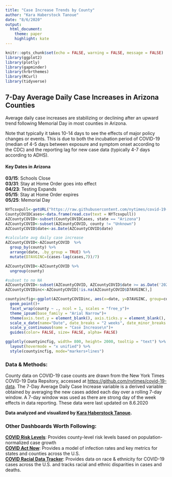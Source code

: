 ```yaml
---
title: "Case Increase Trends by County"
author: "Kara Haberstock Tanoue"
date: "8/6/2020"
output: 
  html_document:
    theme: paper
    highlight: kate
---
```


```r
knitr::opts_chunk$set(echo = FALSE, warning = FALSE, message = FALSE)
library(ggplot2)
library(plotly)
library(gapminder)
library(hrbrthemes)
library(RCurl)
library(tidyverse)
```

## 7-Day Average Daily Case Increases in Arizona Counties

Average daily case increases are stabilizing or declining after an upward trend following Memorial Day in most counties in Arizona.
  
Note that typically it takes 10-14 days to see the effects of major policy changes or events. This is due to both the incubation period of COVID-19 (median of 4-5 days between exposure and symptom onset according to the CDC) and the reporting lag for new case data (typically 4-7 days according to ADHS).  
  
#### Key Dates in Arizona  

**03/15**: Schools Close  
**03/31**: Stay at Home Order goes into effect  
**04/23**: Testing Expands  
**05/15**: Stay at Home Order expires  
**05/25**: Memorial Day  


```r
NYTcsvpull<-getURL("https://raw.githubusercontent.com/nytimes/covid-19-data/master/us-counties.csv")
CountyCOVIDCases<-data.frame(read.csv(text = NYTcsvpull))
AZCountyCOVID<-subset(CountyCOVIDCases, state == "Arizona")
AZCountyCOVID<-subset(AZCountyCOVID, county != "Unknown")
AZCountyCOVID$date<-as.Date(AZCountyCOVID$date)

#calculate avg daily case increase
AZCountyCOVID<-AZCountyCOVID  %>% 
  group_by(county) %>%
  arrange(date, .by_group = TRUE) %>%
  mutate(D7AVGINC=(cases-lag(cases,7))/7)

AZCountyCOVID<-AZCountyCOVID %>%
  ungroup(county)

#subset to no NA
AZCountyCOVID<-subset(AZCountyCOVID, AZCountyCOVID$date >= as.Date('2020-3-9'))
AZCountyCOVIDinc<-AZCountyCOVID[!is.na(AZCountyCOVID$D7AVGINC),]

countyincfig<-ggplot(AZCountyCOVIDinc, aes(x=date, y=D7AVGINC, group=county, color=county, text = paste0(format.Date(date,"%m/%d"), ": ",format(D7AVGINC, digits = 2))), size=2, alpha=0.7) +
  geom_point()+
  facet_wrap(county ~ ., ncol = 1, scales = "free_y")+
  theme_ipsum(base_family = "Arial Narrow")+
  theme(axis.text.y = element_blank(), axis.ticks.y = element_blank(), legend.position = 'none')+
  scale_x_date(name="Date", date_breaks = "2 weeks", date_minor_breaks = "1 day", date_labels = "%m/%d")+
  scale_y_continuous(name = "Case Increase\n")+
  guides(color= FALSE, size= FALSE, alpha= FALSE)

ggplotly(countyincfig, width= 800, height= 2000, tooltip = "text") %>%
  layout(hovermode = "x unified") %>%
  style(countyincfig, mode="markers+lines")

```

### Data & Methods:

County data on COVID-19 case counts are drawn from the New York Times COVID-19 Data Repsitory, accessed at [https://github.com/nytimes/covid-19-data](https://github.com/nytimes/covid-19-data). The 7-Day Average Daily Case Increase variable is a derived variable obtained by averaging the new cases added each day over a rolling 7-day window. A 7-day window was used as there are strong day of the week effects in data reporting. These data were last updated on 8.6.2020 
  
**Data analyzed and visualized by [Kara Haberstock Tanoue](https://www.karatanoue.com).**

### Other Dashboards Worth Following:

**[COVID Risk Levels](https://globalepidemics.org/key-metrics-for-covid-suppression/)**: Provides county-level risk levels based on population-normalized case growth  
**[COVID Act Now](https://covidactnow.org)**: Provides a model of infection rates and key metrics for states and counties across the U.S.  
**[COVID Racial Data Tracker](https://covidtracking.com/race)**: Provides data on race & ethnicity for COVID-19 cases across the U.S. and tracks racial and ethnic disparities in cases and deaths. 
